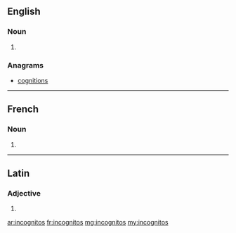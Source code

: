 ==English==

===Noun===
{{head|en|plural}}

# {{plural of|incognito|lang=en}}

===Anagrams===
* [[cognitions#English|cognitions]]

----

==French==

===Noun===
{{head|fr|plural|g=?}}

# {{plural of|incognito|lang=fr}}

----

==Latin==

===Adjective===
{{la-adj-form|incognitōs}}

# {{inflection of|incognitus||acc|m|p|lang=la}}

[[ar:incognitos]]
[[fr:incognitos]]
[[mg:incognitos]]
[[my:incognitos]]